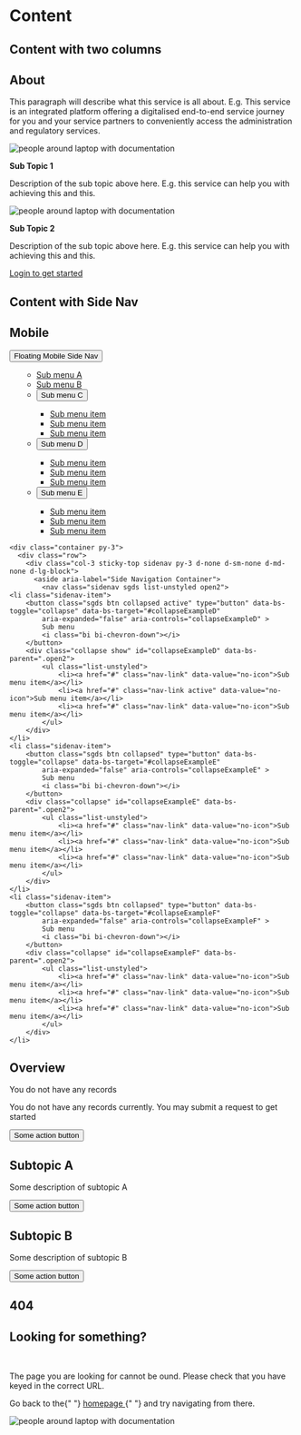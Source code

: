 
<Meta title="Patterns/Content/html" />

# Content

## Content with two columns

<Canvas>
  <Story name="Two Columns">
    <div class="container py-3">
      <h2 id="about">About</h2>
      <p>
        This paragraph will describe what this service is all about. E.g. This
        service is an integrated platform offering a digitalised end-to-end
        service journey for you and your service partners to conveniently access
        the administration and regulatory services.
      </p>
    </div>
    <div class="container px-5">
      <div class="row">
        <div class="col-lg-6 text-center p-auto">
          <img
            class="container-fluid"
            src="https://digitalservice.ura.gov.sg/uds/img/assets/heroimg.webp"
            alt="people around laptop with documentation"
          />
          <p class="h3 my-3">
            <strong>Sub Topic 1</strong>
          </p>
          <p>
            Description of the sub topic above here. E.g. this service can help
            you with achieving this and this.
          </p>
        </div>
        <div class="col-lg-6 text-center p-auto">
          <img
            class="container-fluid"
            src="https://digitalservice.ura.gov.sg/uds/img/assets/heroimg.webp"
            alt="people around laptop with documentation"
          />
          <p class="h3 my-3">
            <strong>Sub Topic 2</strong>
          </p>
          <p>
            Description of the sub topic above here. E.g. this service can help
            you with achieving this and this.
          </p>
        </div>
      </div>
    </div>
    <div class="text-center container p-8">
      <a type="button" class="btn btn-primary sgds" href="#">
        Login to get started
      </a>
    </div>
  </Story>
</Canvas>

## Content with Side Nav
## Mobile 
<Canvas>
  <Story name="With Side Nav">
    <div class="dropdown sticky-top d-inline-flex d-lg-none w-100 shadow-sm">
      <button
        class="sgds btn bg-light rounded-0 w-100"
        type="button"
        data-bs-toggle="dropdown"
        aria-expanded="false"
      >
        Floating Mobile Side Nav<i class="bi bi-chevron-down"></i>
      </button>
      <ul class="dropdown-menu w-100 rounded-0">
        <aside aria-label="Side Navigation Container">
          <nav class="sidenav sgds list-unstyled open1">
            <ul class="list-unstyled">
              <li class="sidenav-item">
                <a role="button" class="sgds btn active" href="#submenu_a">
                  Sub menu A
                </a>
              </li>
              <li class="sidenav-item">
                <a role="button" class="sgds btn inactive" href="#submenu_a">
                  Sub menu B
                </a>
              </li>
              <li class="sidenav-item">
                <button
                  class="sgds btn collapsed"
                  type="button"
                  data-bs-toggle="collapse"
                  data-bs-target="#collapseExampleA"
                  aria-expanded="false"
                  aria-controls="collapseExampleA"
                >
                  Sub menu C<i class="bi bi-chevron-down"></i>
                </button>
                <div
                  class="collapse"
                  id="collapseExampleA"
                  data-bs-parent=".open1"
                >
                  <ul class="list-unstyled">
                    <li>
                      <a href="#" class="nav-link" data-value="no-icon">
                        Sub menu item
                      </a>
                    </li>
                    <li>
                      <a href="#" class="nav-link active" data-value="no-icon">
                        Sub menu item
                      </a>
                    </li>
                    <li>
                      <a href="#" class="nav-link" data-value="no-icon">
                        Sub menu item
                      </a>
                    </li>
                  </ul>
                </div>
              </li>
              <li class="sidenav-item">
                <button
                  class="sgds btn collapsed"
                  type="button"
                  data-bs-toggle="collapse"
                  data-bs-target="#collapseExampleB"
                  aria-expanded="false"
                  aria-controls="collapseExampleB"
                >
                  Sub menu D<i class="bi bi-chevron-down"></i>
                </button>
                <div
                  class="collapse"
                  id="collapseExampleB"
                  data-bs-parent=".open1"
                >
                  <ul class="list-unstyled">
                    <li>
                      <a href="#" class="nav-link" data-value="no-icon">
                        Sub menu item
                      </a>
                    </li>
                    <li>
                      <a href="#" class="nav-link" data-value="no-icon">
                        Sub menu item
                      </a>
                    </li>
                    <li>
                      <a href="#" class="nav-link" data-value="no-icon">
                        Sub menu item
                      </a>
                    </li>
                  </ul>
                </div>
              </li>
              <li class="sidenav-item">
                <button
                  class="sgds btn collapsed"
                  type="button"
                  data-bs-toggle="collapse"
                  data-bs-target="#collapseExampleC"
                  aria-expanded="false"
                  aria-controls="collapseExampleC"
                >
                  Sub menu E<i class="bi bi-chevron-down"></i>
                </button>
                <div
                  class="collapse"
                  id="collapseExampleC"
                  data-bs-parent=".open1"
                >
                  <ul class="list-unstyled">
                    <li>
                      <a href="#" class="nav-link" data-value="no-icon">
                        Sub menu item
                      </a>
                    </li>
                    <li>
                      <a href="#" class="nav-link" data-value="no-icon">
                        Sub menu item
                      </a>
                    </li>
                    <li>
                      <a href="#" class="nav-link" data-value="no-icon">
                        Sub menu item
                      </a>
                    </li>
                  </ul>
                </div>
              </li>
            </ul>
          </nav>
        </aside>
      </ul>
    </div>
    
    
    <div class="container py-3">
      <div class="row">
        <div class="col-3 sticky-top sidenav py-3 d-none d-sm-none d-md-none d-lg-block">
          <aside aria-label="Side Navigation Container">
            <nav class="sidenav sgds list-unstyled open2">
    <li class="sidenav-item">
        <button class="sgds btn collapsed active" type="button" data-bs-toggle="collapse" data-bs-target="#collapseExampleD"
            aria-expanded="false" aria-controls="collapseExampleD" >
            Sub menu
            <i class="bi bi-chevron-down"></i>
        </button>
        <div class="collapse show" id="collapseExampleD" data-bs-parent=".open2">
            <ul class="list-unstyled">
                <li><a href="#" class="nav-link" data-value="no-icon">Sub menu item</a></li>
                <li><a href="#" class="nav-link active" data-value="no-icon">Sub menu item</a></li>
                <li><a href="#" class="nav-link" data-value="no-icon">Sub menu item</a></li>
            </ul>
        </div>
    </li>
    <li class="sidenav-item">
        <button class="sgds btn collapsed" type="button" data-bs-toggle="collapse" data-bs-target="#collapseExampleE"
            aria-expanded="false" aria-controls="collapseExampleE" >
            Sub menu
            <i class="bi bi-chevron-down"></i>
        </button>
        <div class="collapse" id="collapseExampleE" data-bs-parent=".open2">
            <ul class="list-unstyled">
                <li><a href="#" class="nav-link" data-value="no-icon">Sub menu item</a></li>
                <li><a href="#" class="nav-link" data-value="no-icon">Sub menu item</a></li>
                <li><a href="#" class="nav-link" data-value="no-icon">Sub menu item</a></li>
            </ul>
        </div>
    </li>
    <li class="sidenav-item">
        <button class="sgds btn collapsed" type="button" data-bs-toggle="collapse" data-bs-target="#collapseExampleF"
            aria-expanded="false" aria-controls="collapseExampleF" >
            Sub menu
            <i class="bi bi-chevron-down"></i>
        </button>
        <div class="collapse" id="collapseExampleF" data-bs-parent=".open2">
            <ul class="list-unstyled">
                <li><a href="#" class="nav-link" data-value="no-icon">Sub menu item</a></li>
                <li><a href="#" class="nav-link" data-value="no-icon">Sub menu item</a></li>
                <li><a href="#" class="nav-link" data-value="no-icon">Sub menu item</a></li>
            </ul>
        </div>
    </li>
</nav>
          </aside>
        </div>
        <div class="col py-3">
          <h2>Overview</h2>
          <div
            role="alert"
            class="fade d-flex align-items-center alert alert-primary show sgds"
          >
            <i class="bi bi-info-circle me-4"></i>
            <div>
              <div class="alert-heading h4">You do not have any records</div>
              <p>
                You do not have any records currently. You may submit a request
                to get started
              </p>
              <button type="button" class="btn btn-primary sgds">
                Some action button
              </button>
            </div>
          </div>
          <h2 id="submenu_a" class="mt-8">
            Subtopic A
          </h2>
          <p>Some description of subtopic A</p>
          <button type="button" class="btn btn-primary sgds">
            Some action button
          </button>
          <h2 id="submenu_b" class="mt-8">
            Subtopic B
          </h2>
          <p>Some description of subtopic B</p>
          <button type="button" class="btn btn-primary sgds">
            Some action button
          </button>
        </div>
      </div>
    </div>
  </Story>
</Canvas>

## 404

<Canvas>
  <Story name="404 content">
    <div class="container py-3">
      <h2>Looking for something?</h2>
      <br />
      <p>
        The page you are looking for cannot be ound. Please check that you have
        keyed in the correct URL.
      </p>
      <p>
        Go back to the{" "}
        <a href="" class="uds-link">
          homepage
        </a>{" "}
        and try navigating from there.
      </p>
      <img
        class="w-25"
        src="https://digitalservice.ura.gov.sg/uds/img/svg/searchmap.svg"
        alt="people around laptop with documentation"
      />
    </div>
  </Story>
</Canvas>
